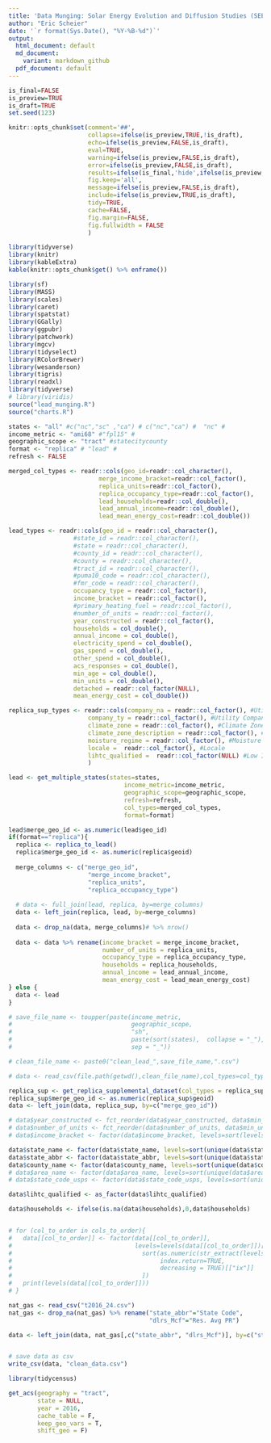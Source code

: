 ```yaml
---
title: 'Data Munging: Solar Energy Evolution and Diffusion Studies (SEEDS) Rooftop Energy Potential of Low Income Communities in America (REPLICA) Dataset'
author: "Eric Scheier"
date: '`r format(Sys.Date(), "%Y-%B-%d")`'
output:
  html_document: default
  md_document:
    variant: markdown_github
  pdf_document: default
---
```


```r
is_final=FALSE
is_preview=TRUE
is_draft=TRUE
set.seed(123)

knitr::opts_chunk$set(comment='##', 
                      collapse=ifelse(is_preview,TRUE,!is_draft),
                      echo=ifelse(is_preview,FALSE,is_draft),
                      eval=TRUE,
                      warning=ifelse(is_preview,FALSE,is_draft),
                      error=ifelse(is_preview,FALSE,is_draft),
                      results=ifelse(is_final,'hide',ifelse(is_preview,'hide','asis')),
                      fig.keep='all',
                      message=ifelse(is_preview,FALSE,is_draft),
                      include=ifelse(is_preview,TRUE,is_draft),
                      tidy=TRUE,
                      cache=FALSE,
                      fig.margin=FALSE,
                      fig.fullwidth = FALSE
                      )
```

```r
library(tidyverse)
library(knitr)
library(kableExtra)
kable(knitr::opts_chunk$get() %>% enframe())
```


```r
library(sf)
library(MASS)
library(scales)
library(caret)
library(spatstat)
library(GGally)
library(ggpubr)
library(patchwork)
library(mgcv)
library(tidyselect)
library(RColorBrewer)
library(wesanderson)
library(tigris)
library(readxl)
library(tidyverse)
# library(viridis)
source("lead_munging.R")
source("charts.R")
```

```r
states <- "all" #c("nc","sc" ,"ca") # c("nc","ca") #  "nc" #
income_metric <- "ami68" #"fpl15" #
geographic_scope <- "tract" #statecitycounty
format <- "replica" # "lead" #
refresh <- FALSE

merged_col_types <- readr::cols(geo_id=readr::col_character(),
                         merge_income_bracket=readr::col_factor(),
                         replica_units=readr::col_factor(),
                         replica_occupancy_type=readr::col_factor(),
                         lead_households=readr::col_double(),
                         lead_annual_income=readr::col_double(),
                         lead_mean_energy_cost=readr::col_double())

lead_types <- readr::cols(geo_id = readr::col_character(), 
                  #state_id = readr::col_character(),
                  #state = readr::col_character(),
                  #county_id = readr::col_character(),
                  #county = readr::col_character(),
                  #tract_id = readr::col_character(),
                  #puma10_code = readr::col_character(),
                  #fmr_code = readr::col_character(),
                  occupancy_type = readr::col_factor(),
                  income_bracket = readr::col_factor(),
                  #primary_heating_fuel = readr::col_factor(),
                  #number_of_units = readr::col_factor(),
                  year_constructed = readr::col_factor(),
                  households = col_double(),
                  annual_income = col_double(),
                  electricity_spend = col_double(),
                  gas_spend = col_double(),
                  other_spend = col_double(),
                  acs_responses = col_double(),
                  min_age = col_double(),
                  min_units = col_double(),
                  detached = readr::col_factor(NULL),
                  mean_energy_cost = col_double())

replica_sup_types <- readr::cols(company_na = readr::col_factor(), #Utility Company Name
                      company_ty = readr::col_factor(), #Utility Company Type
                      climate_zone = readr::col_factor(), #Climate Zone
                      climate_zone_description = readr::col_factor(), #Climate Zone Description
                      moisture_regime = readr::col_factor(), #Moisture Regime
                      locale =  readr::col_factor(), #Locale
                      lihtc_qualified =  readr::col_factor(NULL) #Low Income Tax Credit Qualification (T/F)
                      )

lead <- get_multiple_states(states=states,
                                income_metric=income_metric,
                                geographic_scope=geographic_scope,
                                refresh=refresh,
                                col_types=merged_col_types,
                                format=format)
```


```r
lead$merge_geo_id <- as.numeric(lead$geo_id)
if(format=="replica"){
  replica <- replica_to_lead()
  replica$merge_geo_id <- as.numeric(replica$geoid)
  
  merge_columns <- c("merge_geo_id", 
                      "merge_income_bracket", 
                      "replica_units",
                      "replica_occupancy_type")
  
  # data <- full_join(lead, replica, by=merge_columns)
  data <- left_join(replica, lead, by=merge_columns)
  
  data <- drop_na(data, merge_columns)# %>% nrow()
  
  data <- data %>% rename(income_bracket = merge_income_bracket,
                          number_of_units = replica_units,
                          occupancy_type = replica_occupancy_type,
                          households = replica_households,
                          annual_income = lead_annual_income,
                          mean_energy_cost = lead_mean_energy_cost)
} else {
  data <- lead
}

# save_file_name <- toupper(paste(income_metric,
#                                 geographic_scope,
#                                 "sh",
#                                 paste(sort(states),  collapse = "_"), 
#                                 sep = "_"))

# clean_file_name <- paste0("clean_lead_",save_file_name,".csv")

# data <- read_csv(file.path(getwd(),clean_file_name),col_types=col_types)
```

```r
replica_sup <- get_replica_supplemental_dataset(col_types = replica_sup_types)
replica_sup$merge_geo_id <- as.numeric(replica_sup$geoid)
data <- left_join(data, replica_sup, by=c("merge_geo_id"))
```



```r
# data$year_constructed <- fct_reorder(data$year_constructed, data$min_age)
# data$number_of_units <- fct_reorder(data$number_of_units, data$min_units)
# data$income_bracket <- factor(data$income_bracket, levels=sort(levels(data$income_bracket)))

data$state_name <- factor(data$state_name, levels=sort(unique(data$state_name)))
data$state_abbr <- factor(data$state_abbr, levels=sort(unique(data$state_abbr)))
data$county_name <- factor(data$county_name, levels=sort(unique(data$county_name)))
# data$area_name <- factor(data$area_name, levels=sort(unique(data$area_name)))
# data$state_code_usps <- factor(data$state_code_usps, levels=sort(unique(data$state_code_usps)))

data$lihtc_qualified <- as_factor(data$lihtc_qualified)

data$households <- ifelse(is.na(data$households),0,data$households)


# for (col_to_order in cols_to_order){
#   data[[col_to_order]] <- factor(data[[col_to_order]], 
#                                  levels=levels(data[[col_to_order]])[
#                                    sort(as.numeric(str_extract(levels(data[[col_to_order]]), "[0-9]+")), 
#                                         index.return=TRUE, 
#                                         decreasing = TRUE)[["ix"]]
#                                    ])
#   print(levels(data[[col_to_order]]))
# }
```

```r
nat_gas <- read_csv("t2016_24.csv")
nat_gas <- drop_na(nat_gas) %>% rename("state_abbr"="State Code",
                                       "dlrs_Mcf"="Res. Avg PR")
```

```r
data <- left_join(data, nat_gas[,c("state_abbr", "dlrs_Mcf")], by=c("state_abbr"))
```

```r

```


```r
# save data as csv
write_csv(data, "clean_data.csv")
```


```r
library(tidycensus)

get_acs(geography = "tract", 
        state = NULL, 
        year = 2016, 
        cache_table = F, 
        keep_geo_vars = T, 
        shift_geo = F)

```


